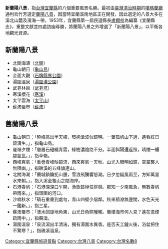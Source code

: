 {{Unreferenced|time=2022-06-25T05:24:12+00:00}}
'''新蘭陽八景'''，指[[台灣|台灣]][[宜蘭縣|宜蘭縣]]的八個重要風景名勝。最初由[[臺灣清治時期|臺灣清治時期]]的[[噶瑪蘭廳|噶瑪蘭廳]]通判烏竹芳選定[[蘭陽八景|蘭陽八景]]，因當時宜蘭溪南地區正在開發，因此選定的八景大多在溪北山麓及濱海一帶。1953年，宜蘭縣第一屆民選縣長[[盧纘祥|盧纘祥]]為編纂《宜蘭縣志》，重整文獻並四處訪幽尋勝，將蘭陽八景之外增選了「新蘭陽八景」，以平衡各地觀光資源。

== 新蘭陽八景 ==

* 北關海濤（[[北關_(宜蘭縣)|北關]]）
* 龜山朝日（[[龜山島|龜山島]]）
* 金面大觀（[[石牌縣界公園|石牌縣界公園]]）
* 湯圍溫泉（[[湯圍溝公園|湯圍溝公園]]）
* 武荖林泉（[[武荖坑風景區|武荖坑]]）
* 寒溪櫻花（[[寒溪|寒溪]]）
* 太平雲海（[[太平山國家森林遊樂區|太平山]]）
*蘇澳蜃市（[[蘇澳鎮_(臺灣)|蘇澳]]）

== 舊蘭陽八景 ==
[[Category:宜蘭縣旅遊景點|Category:宜蘭縣旅遊景點]]
[[Category:台灣八景|Category:台灣八景]]
[[Category:台灣名數8|Category:台灣名數8]]

* 龜山朝日：「曉峰高出半天橫，環抱滄波似鏡明。一葉孤帆山下過，遙看紅日碧濤生。」，指龜山島。
* 嶐嶺夕煙：「層層石磴繞青雲，綠樹濃陰路不分。半面斜陽還返照，晴煙一縷碧氤氳。」，指草嶺。
* 西峰爽氣：「重疊青峰映碧流，西來爽氣一天秋。山光入眼明如鏡，空翠襲人無限幽。」，指礁溪的五峰旗連山。
* 北關海潮：「蘭城鎖鑰扼山腰，雪浪飛騰響怒潮。日夕忽疑風雨至，方知萬里水來朝。」，指大溪至龜山之間海岸。
* 石港春帆：「石港深深口乍開，漁歌鼓棹任徘徊。那知一夕南風急，無數春帆帶雨來。」，指頭圍的河口。
* 沙喃秋水：「磧石重重到處勻，青山四壁少居鄰。秋來積潦無邊闊，水色天光一鑑新。」，指三星。
* 蘇澳蜃市：「澳水回旋地角東，山光日色照曈曨。蜃樓海市何人見？遙在澹煙疏雨中。」，指蘇澳。
* 湯圍溫泉：「泉流瀉出半清湍，獨有湯圍水異香。是否天工鑪火後，浴盆把住不驚寒？」，指礁溪溫泉。
{{台灣小作品}}